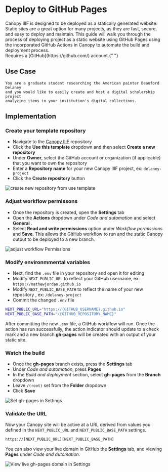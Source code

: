 
# Deploy to GitHub Pages

<Section size="1">
  <Text size="4">
    Canopy IIIF is designed to be deployed as a statically generated website.
    Static sites are a great option for many projects, as they are fast, secure,
    and easy to deploy and maintain. This guide will walk you through the
    process of deploying project as a static website using GitHub Pages using
    the incorporated GitHub Actions in Canopy to automate the build and
    deployment process.
  </Text>
</Section>

<Callout type="info">
  Requires a [GitHub](https://github.com/) account.{" "}
</Callout>

## Use Case

    You are a graduate student researching the American painter Beauford Delaney
    and you would like to easily create and host a digital scholarship project
    analyzing items in your institution's digital collections.

## Implementation

<Steps>

### Create your template repository

- Navigate to the [Canopy IIIF](https://github.com/canopy-iiif/canopy-iiif) repository
- Click the **Use this template** dropdown and then select **Create a new repository**
- Under **Owner**, select the GitHub account or organization (if applicable) that you want to own the repository
- Enter a **Repository name** for your new Canopy IIIF project, ex: `delaney-project`
- Click the **Create repository** button

![create new repository from use template](/examples/use-template.png)

### Adjust workflow permissons

- Once the repository is created, open the **Settings** tab
- Open the **Actions** dropdown under _Code and automation_ and select **General** .
- Select **Read and write permissions** option under _Workflow permissions_ and **Save**. This allows the GitHub
  workflow to run and the static Canopy output to be deployed to a new branch.

![adjust workflow Permissions](/examples/workflow-permissions.png)

### Modify environmmental variables

- Next, find the `.env` file in your repository and open it for editing
- Modify `NEXT_PUBLIC_URL` to reflect your GitHub username, ex: `https://mathewjordan.github.io`
- Modify `NEXT_PUBLIC_BASE_PATH` to reflect the name of your new repository , ex: `/delaney-project`
- Commit the changed `.env` file

```sh filename=".env" copy
NEXT_PUBLIC_URL="https://{GITHUB_USERNAME}.github.io"
NEXT_PUBLIC_BASE_PATH="/{GITHUB_REPOSITORY_NAME}"
```

After committing the new `.env` file, a GitHub workflow will run. Once the action has run successfully, the action indicator should update to a check mark and a new branch **gh-pages** will be created with an output of your static site.

### Watch the build

- Once the **gh-pages** branch exists, press the **Settings** tab
- Under _Code and automation_, press **Pages**
- In the _Build and deployment_ section, select **gh-pages** from the **Branch** dropdown
- Leave `/(root)` set from the **Folder** dropdown
- Click **Save**

![Set gh-pages in Settings](/examples/set-gh-pages.png)

### Validate the URL

Now your Canopy site will be active at a URL derived from values you defined in the `NEXT_PUBLIC_URL` and `NEXT_PUBLIC_BASE_PATH` settings.

```sh
https://[NEXT_PUBLIC_URL][NEXT_PUBLIC_BASE_PATH]
```

You can also view your live domain in GitHub the **Settings** tab, and viewing **Pages** under _Code and automation_.

![View live gh-pages domain in Settings](/examples/guide-deploy-view-domain.png)

</Steps>
